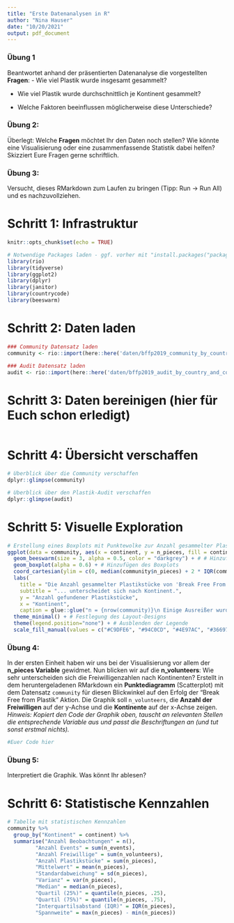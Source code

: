 ```yaml
---
title: "Erste Datenanalysen in R"
author: "Nina Hauser"
date: "10/20/2021"
output: pdf_document
---
```

### Übung 1
Beantwortet anhand der präsentierten Datenanalyse die vorgestellten **Fragen**:
- Wie viel Plastik wurde insgesamt gesammelt?

- Wie viel Plastik wurde durchschnittlich je Kontinent gesammelt?

- Welche Faktoren beeinflussen möglicherweise diese Unterschiede?

### Übung 2: 
Überlegt: Welche **Fragen** möchtet Ihr den Daten noch stellen? Wie könnte eine Visualisierung oder eine zusammenfassende Statistik dabei helfen? Skizziert Eure Fragen gerne schriftlich.

### Übung 3:
Versucht, dieses RMarkdown zum Laufen zu bringen (Tipp: Run -> Run All) und es nachzuvollziehen.

# Schritt 1: Infrastruktur
```r
knitr::opts_chunk$set(echo = TRUE)

# Notwendige Packages laden - ggf. vorher mit "install.packages("package") installieren
library(rio)
library(tidyverse)
library(ggplot2)
library(dplyr)
library(janitor)
library(countrycode)
library(beeswarm)
```

# Schritt 2: Daten laden
```r
### Community Datensatz laden
community <- rio::import(here::here('daten/bffp2019_community_by_country.csv'))

### Audit Datensatz laden
audit <- rio::import(here::here('daten/bffp2019_audit_by_country_and_company.csv'))
```

# Schritt 3: Daten bereinigen (hier für Euch schon erledigt)
```r

```

# Schritt 4: Übersicht verschaffen
```r
# Überblick über die Community verschaffen
dplyr::glimpse(community)
```

```r
# Überblick über den Plastik-Audit verschaffen
dplyr::glimpse(audit)
```

# Schritt 5: Visuelle Exploration
```r
# Erstellung eines Boxplots mit Punktewolke zur Anzahl gesammelter Plastikstücke pro Kontinent
ggplot(data = community, aes(x = continent, y = n_pieces, fill = continent)) + # Initialisierung des ggplots mit Variablen
  geom_beeswarm(size = 3, alpha = 0.5, color = "darkgrey") + # # Hinzufügen der Datenpunkte (Scatterplot) inkl. Stylingoptionen zur Punktegröße, Transparenz und Farbe zur Verdeutlichung der Anzahl
  geom_boxplot(alpha = 0.6) + # Hinzufügen des Boxplots
  coord_cartesian(ylim = c(0, median(community$n_pieces) + 2 * IQR(community$n_pieces))) + # Festlegung der Achsenlänge der y-Achse abhängig von Median und Standardabweichung
  labs(
    title = "Die Anzahl gesammelter Plastikstücke von 'Break Free From Plastic' ..." ,
    subtitle = "... unterscheidet sich nach Kontinent.",
    y = "Anzahl gefundener Plastikstücke",
    x = "Kontinent",
    caption = glue::glue("n = {nrow(community)}\n Einige Ausreißer wurden zur Lesbarkeit des Graphen ausgeklammert. \nDatenquelle: TidyTuesday und BFFP")) + # Festlegung der Achsenbezeichungen, Überschriften und Titel
  theme_minimal() + # Festlegung des Layout-Designs  
  theme(legend.position="none") + # Ausblenden der Legende
  scale_fill_manual(values = c("#C9DFE6", "#94C0CD", "#4E97AC", "#366978", "#2E5A67")) # Anwendung der BFFP-Farben
```

### Übung 4:
In der ersten Einheit haben wir uns bei der Visualisierung vor allem der **n_pieces Variable** gewidmet. Nun blicken wir auf die **n_volunteers**: Wie sehr unterscheiden sich die Freiwilligenzahlen nach Kontinenten? Erstellt in dem heruntergeladenen RMarkdown ein **Punktediagramm** (Scatterplot) mit dem Datensatz `community` für diesen Blickwinkel auf den Erfolg der "Break Free from Plastik" Aktion. Die Graphik soll `n_volunteers`, die **Anzahl der Freiwilligen** auf der y-Achse und die **Kontinente** auf der x-Achse zeigen. <br> 
*Hinweis: Kopiert den Code der Graphik oben, tauscht an relevanten Stellen die entsprechende Variable aus und passt die Beschriftungen an (und tut sonst erstmal nichts).*

```r
#Euer Code hier
```
### Übung 5:
Interpretiert die Graphik. Was könnt Ihr ablesen?

# Schritt 6: Statistische Kennzahlen
```r
# Tabelle mit statistischen Kennzahlen
community %>%
  group_by("Kontinent" = continent) %>%
  summarise("Anzahl Beobachtungen" = n(),
         "Anzahl Events" = sum(n_events),
         "Anzahl Freiwillige" = sum(n_volunteers),
         "Anzahl Plastikstücke" = sum(n_pieces),
         "Mittelwert" = mean(n_pieces),
         "Standardabweichung" = sd(n_pieces),
         "Varianz" = var(n_pieces),
         "Median" = median(n_pieces),
         "Quartil (25%)" = quantile(n_pieces, .25),
         "Quartil (75%)" = quantile(n_pieces, .75),
         "Interquartilsabstand (IQR)" = IQR(n_pieces),
         "Spannweite" = max(n_pieces) - min(n_pieces))
```
